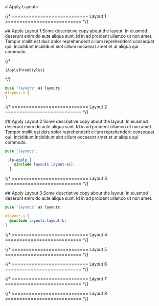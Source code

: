 
<main class="page-main">

<div class="page-title">
	# Apply Layouts
</div>

{/* =========================== Layout 1 =========================== */}

<div class="intro-wrap">
	## Apply Layout 1 
  	Some descriptive copy about the layout. In eiusmod deserunt
	enim do aute aliqua sunt. Id in ad proident ullamco ut non amet. Tempor mollit
	est duis dolor reprehenderit cillum reprehenderit consequat qui. Incididunt
	incididunt sint cillum occaecat amet et ut aliqua qui commodo.
</div>

<ApplyOne />

{/* 
<pre>
<code className="language-scss">{ApplyThreeStyles}</code>
</pre>
*/}


```scss
@use 'layouts' as layouts;
#layout-a {
}
```

{/* =========================== Layout 2 =========================== */}

<div class="intro-wrap">
	## Apply Layout 2 
	Some descriptive copy about the layout. In eiusmod deserunt
	enim do aute aliqua sunt. Id in ad proident ullamco ut non amet. Tempor mollit
	est duis dolor reprehenderit cillum reprehenderit consequat qui. Incididunt
	incididunt sint cillum occaecat amet et ut aliqua qui commodo.
</div>

<ApplyTwo />

```scss:title=styles.scss
@use 'layouts';

 .lp-apply {
    @include layouts.layout-a();
  }
```

{/* =========================== Layout 3 =========================== */}

<div class="intro-wrap">
	## Apply Layout 3 
	Some descriptive copy about the layout. In eiusmod deserunt
	enim do aute aliqua sunt. Id in ad proident ullamco ut non amet.
</div>

<ApplyThree />

```scss:title=styles.scss
@use 'layouts' as layouts;

#layout-a {
  @include layouts.layout-b;
}
```

{/* =========================== Layout 4 =========================== */}

{/* =========================== Layout 5 =========================== */}

{/* =========================== Layout 6 =========================== */}

{/* =========================== Layout 7 =========================== */}

{/* =========================== Layout 8 =========================== */}

</main>
